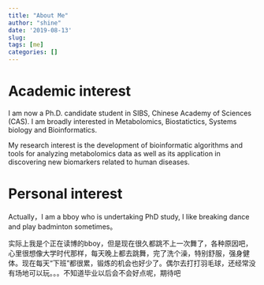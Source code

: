 ```yaml
---
title: "About Me"
author: "shine"
date: '2019-08-13'
slug: 
tags: [me]
categories: []
---
```

# Academic interest
I am now a Ph.D. candidate student in SIBS, Chinese Academy of Sciences (CAS). 
I am broadly interested in Metabolomics, Biostatictics, Systems biology and Bioinformatics.

My research interest is the development of bioinformatic algorithms and tools 
for analyzing metabolomics data as well as its application in discovering new 
biomarkers related to human diseases. 


# Personal interest
  Actually，I am a bboy who is undertaking PhD study, I like breaking dance and play badminton sometimes。
  
  实际上我是个正在读博的bboy，但是现在很久都跳不上一次舞了，各种原因吧，心里很想像大学时代那样，每天晚上都去跳舞，完了洗个澡，特别舒服，强身健体。现在每天“下班”都很累，锻炼的机会也好少了。偶尔去打打羽毛球，还经常没有场地可以玩。。。不知道毕业以后会不会好点呢，期待吧
  

